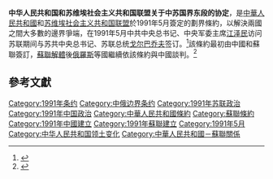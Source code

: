 {{Expand language|en}}
{{Chinese
|pic=China's Northest Point.jpg
|piccap=根据该协定确定的[[中华人民共和国领土变化|中国领土]]最北端
|picsize=250px
|s=中华人民共和国和苏维埃社会主义共和国联盟关于中苏国界东段的协定
|rus=Соглашение между Союзом Советских Социалистических Республик и Китайской Народной Республикой о советско-китайской государственной границе на её Восточной части
}}
'''中华人民共和国和苏维埃社会主义共和国联盟关于中苏国界东段的协定'''，是[[中華人民共和國|中華人民共和國]]和[[苏维埃社会主义共和国联盟|苏维埃社会主义共和国联盟]]於1991年5月簽定的劃界條約，以解決兩國之間大多數的邊界爭端，在1991年5月中共中央总书记、中央军委主席[[江泽民|江泽民]]访问苏联期间与苏共中央总书记、苏联总统[[米哈伊尔·谢尔盖耶维奇·戈尔巴乔夫|戈尔巴乔夫]]签订。<ref>{{Cite website |url=http://cpc.people.com.cn/GB/64162/64165/79703/79793/5703368.html |title=1991年5月15日 江泽民访问苏联 |publisher=中国共产党新闻网 |author=张慧玲 |access-date=2018年11月29日 |archive-url=https://web.archive.org/web/20181129100429/http://cpc.people.com.cn/GB/64162/64165/79703/79793/5703368.html |archive-date=2018年11月29日 |dead-url=no }}</ref>該條約最初由中國和蘇聯簽訂，[[蘇聯解體|蘇聯解體]]後[[俄羅斯|俄羅斯]]等國繼續依該條約與中國談判。<ref>{{Cite journal|title=中俄邊界問題的由來及其解決的重大意義|author=姜毅|journal=《歐洲研究》|date=2006年|issue=第2期|url=http://euroasia.cass.cn/news/134796.htm|deadurl=yes|archiveurl=https://archive.is/20150720191336/http://euroasia.cass.cn/news/134796.htm|archivedate=2015-07-20|access-date=2015-07-20}}</ref>

==參考文獻==
{{reflist}}

{{Wikisource|中华人民共和国和苏维埃社会主义共和国联盟关于中苏国界东段的协定}}

[[Category:1991年条约|Category:1991年条约]]
[[Category:中俄边界条约|Category:中俄边界条约]]
[[Category:1991年苏联政治|Category:1991年苏联政治]]
[[Category:1991年中国政治|Category:1991年中国政治]]
[[Category:中華人民共和國條約|Category:中華人民共和國條約]]
[[Category:蘇聯條約|Category:蘇聯條約]]
[[Category:1991年中國建立|Category:1991年中國建立]]
[[Category:1991年蘇聯建立|Category:1991年蘇聯建立]]
[[Category:1991年5月|Category:1991年5月]]
[[Category:中华人民共和国领土变化|Category:中华人民共和国领土变化]]
[[Category:中華人民共和國－蘇聯關係|Category:中華人民共和國－蘇聯關係]]